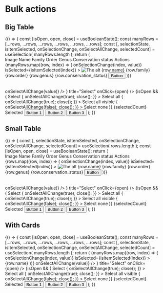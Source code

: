
<Meta title="Patterns/Bulk Actions" />

# Bulk actions

## Big Table

<Canvas>
  <Story name="Big Table">
    {() => {
      const [isOpen, open, close] = useBooleanState();
      const manyRows = [...rows, ...rows, ...rows, ...rows, ...rows, ...rows];
      const [, selectionState, isItemSelected, onSelectionChange, onSelectAllChange, selectedCount] = useSelection(
        manyRows.length
      );
      return (
        <SpaceContainer height={600} style={{overflow: 'hidden'}}>
          <div style={{flexGrow: 1, overflowY: 'auto'}}>
            <Table isSelectable={true} displayCheckbox={!!selectionState}>
              <Table.Header sticky={0}>
                <Table.HeaderCell>Image</Table.HeaderCell>
                <Table.HeaderCell>Name</Table.HeaderCell>
                <Table.HeaderCell>Family</Table.HeaderCell>
                <Table.HeaderCell>Order</Table.HeaderCell>
                <Table.HeaderCell>Genus</Table.HeaderCell>
                <Table.HeaderCell>Conservation status</Table.HeaderCell>
                <Table.HeaderCell>Actions</Table.HeaderCell>
              </Table.Header>
              <Table.Body>
                {manyRows.map((row, index) => (
                  <Table.Row
                    key={index}
                    onSelectToggle={value => onSelectionChange(index, value)}
                    isSelected={isItemSelected(index)}
                  >
                    <Table.Cell>
                      <Image src={row.image} alt="The alt" />
                    </Table.Cell>
                    <Table.Cell>{row.name}</Table.Cell>
                    <Table.Cell>{row.family}</Table.Cell>
                    <Table.Cell>{row.order}</Table.Cell>
                    <Table.Cell>{row.genus}</Table.Cell>
                    <Table.Cell>
                      <Badge level={row.conservation_status_level}>{row.conservation_status}</Badge>
                    </Table.Cell>
                    <Table.ActionCell>
                      <Button level="primary" ghost>
                        Button
                      </Button>
                    </Table.ActionCell>
                  </Table.Row>
                ))}
              </Table.Body>
            </Table>
          </div>
          <Toolbar isVisible={!!selectionState}>
            <Toolbar.SelectionContainer>
              <Checkbox checked={selectionState} onChange={value => onSelectAllChange(value)} />
              <Dropdown>
                <IconButton
                  size="small"
                  level="tertiary"
                  ghost="borderless"
                  icon={<ArrowDownIcon />}
                  title="Select"
                  onClick={open}
                />
                {isOpen && (
                  <Dropdown.Overlay onClose={close}>
                    <Dropdown.Header>
                      <Dropdown.Title>Select</Dropdown.Title>
                    </Dropdown.Header>
                    <Dropdown.ItemCollection>
                      <Dropdown.Item
                        onClick={() => {
                          onSelectAllChange(true);
                          close();
                        }}
                      >
                        Select all
                      </Dropdown.Item>
                      <Dropdown.Item
                        onClick={() => {
                          onSelectAllChange(true);
                          close();
                        }}
                      >
                        Select all visible
                      </Dropdown.Item>
                      <Dropdown.Item
                        onClick={() => {
                          onSelectAllChange(false);
                          close();
                        }}
                      >
                        Select none
                      </Dropdown.Item>
                    </Dropdown.ItemCollection>
                  </Dropdown.Overlay>
                )}
              </Dropdown>
            </Toolbar.SelectionContainer>
            <Toolbar.LabelContainer>{selectedCount} Selected</Toolbar.LabelContainer>
            <Toolbar.ActionsContainer>
              <Button level="secondary">Button 1</Button>
              <Button level="tertiary">Button 2</Button>
              <Button level="danger">Button 3</Button>
            </Toolbar.ActionsContainer>
          </Toolbar>
        </SpaceContainer>
      );
    }}
  </Story>
</Canvas>

## Small Table

<Canvas>
  <Story name="Small Table">
    {() => {
      const [, selectionState, isItemSelected, onSelectionChange, onSelectAllChange, selectedCount] = useSelection(
        rows.length
      );
      const [isOpen, open, close] = useBooleanState();
      return (
        <SpaceContainer height={400} style={{overflow: 'hidden'}}>
          <div style={{flexGrow: 1, overflowY: 'auto'}}>
            <Table isSelectable={true} displayCheckbox={!!selectionState}>
              <Table.Header>
                <Table.HeaderCell>Image</Table.HeaderCell>
                <Table.HeaderCell>Name</Table.HeaderCell>
                <Table.HeaderCell>Family</Table.HeaderCell>
                <Table.HeaderCell>Order</Table.HeaderCell>
                <Table.HeaderCell>Genus</Table.HeaderCell>
                <Table.HeaderCell>Conservation status</Table.HeaderCell>
                <Table.HeaderCell>Actions</Table.HeaderCell>
              </Table.Header>
              <Table.Body>
                {rows.map((row, index) => (
                  <Table.Row
                    key={index}
                    onSelectToggle={value => onSelectionChange(index, value)}
                    isSelected={isItemSelected(index)}
                  >
                    <Table.Cell>
                      <Image src={row.image} alt="The alt" />
                    </Table.Cell>
                    <Table.Cell>{row.name}</Table.Cell>
                    <Table.Cell>{row.family}</Table.Cell>
                    <Table.Cell>{row.order}</Table.Cell>
                    <Table.Cell>{row.genus}</Table.Cell>
                    <Table.Cell>
                      <Badge level={row.conservation_status_level}>{row.conservation_status}</Badge>
                    </Table.Cell>
                    <Table.ActionCell>
                      <Button level="primary" ghost>
                        Button
                      </Button>
                    </Table.ActionCell>
                  </Table.Row>
                ))}
              </Table.Body>
            </Table>
          </div>
          <Toolbar isVisible={!!selectionState}>
            <Toolbar.SelectionContainer>
              <Checkbox checked={selectionState} onChange={value => onSelectAllChange(value)} />
              <Dropdown>
                <IconButton
                  size="small"
                  level="tertiary"
                  ghost="borderless"
                  icon={<ArrowDownIcon />}
                  title="Select"
                  onClick={open}
                />
                {isOpen && (
                  <Dropdown.Overlay onClose={close}>
                    <Dropdown.Header>
                      <Dropdown.Title>Select</Dropdown.Title>
                    </Dropdown.Header>
                    <Dropdown.ItemCollection>
                      <Dropdown.Item
                        onClick={() => {
                          onSelectAllChange(true);
                          close();
                        }}
                      >
                        Select all
                      </Dropdown.Item>
                      <Dropdown.Item
                        onClick={() => {
                          onSelectAllChange(true);
                          close();
                        }}
                      >
                        Select all visible
                      </Dropdown.Item>
                      <Dropdown.Item
                        onClick={() => {
                          onSelectAllChange(false);
                          close();
                        }}
                      >
                        Select none
                      </Dropdown.Item>
                    </Dropdown.ItemCollection>
                  </Dropdown.Overlay>
                )}
              </Dropdown>
            </Toolbar.SelectionContainer>
            <Toolbar.LabelContainer>{selectedCount} Selected</Toolbar.LabelContainer>
            <Toolbar.ActionsContainer>
              <Button level="secondary">Button 1</Button>
              <Button level="tertiary">Button 2</Button>
              <Button level="danger">Button 3</Button>
            </Toolbar.ActionsContainer>
          </Toolbar>
        </SpaceContainer>
      );
    }}
  </Story>
</Canvas>

## With Cards

<Canvas>
  <Story name="With Cards">
    {() => {
      const [isOpen, open, close] = useBooleanState();
      const manyRows = [...rows, ...rows, ...rows, ...rows, ...rows, ...rows];
      const [, selectionState, isItemSelected, onSelectionChange, onSelectAllChange, selectedCount] = useSelection(
        manyRows.length
      );
      return (
        <SpaceContainer height={500} style={{overflow: 'hidden'}}>
          <CardGrid style={{overflowY: 'auto'}}>
            {manyRows.map((row, index) => (
              <Card
                key={index}
                src={getStaticImage(`akeneo_${index}_140_140.jpg`)}
                onSelect={value => onSelectionChange(index, value)}
                isSelected={isItemSelected(index)}
              >
                {row.name}
              </Card>
            ))}
          </CardGrid>
          <Toolbar isVisible={!!selectionState}>
            <Toolbar.SelectionContainer>
              <Checkbox checked={selectionState} onChange={value => onSelectAllChange(value)} />
              <Dropdown>
                <IconButton
                  size="small"
                  level="tertiary"
                  ghost="borderless"
                  icon={<ArrowDownIcon />}
                  title="Select"
                  onClick={open}
                />
                {isOpen && (
                  <Dropdown.Overlay onClose={close}>
                    <Dropdown.Header>
                      <Dropdown.Title>Select</Dropdown.Title>
                    </Dropdown.Header>
                    <Dropdown.ItemCollection>
                      <Dropdown.Item
                        onClick={() => {
                          onSelectAllChange(true);
                          close();
                        }}
                      >
                        Select all
                      </Dropdown.Item>
                      <Dropdown.Item
                        onClick={() => {
                          onSelectAllChange(true);
                          close();
                        }}
                      >
                        Select all visible
                      </Dropdown.Item>
                      <Dropdown.Item
                        onClick={() => {
                          onSelectAllChange(false);
                          close();
                        }}
                      >
                        Select none
                      </Dropdown.Item>
                    </Dropdown.ItemCollection>
                  </Dropdown.Overlay>
                )}
              </Dropdown>
            </Toolbar.SelectionContainer>
            <Toolbar.LabelContainer>{selectedCount} Selected</Toolbar.LabelContainer>
            <Toolbar.ActionsContainer>
              <Button level="secondary">Button 1</Button>
              <Button level="tertiary">Button 2</Button>
              <Button level="danger">Button 3</Button>
            </Toolbar.ActionsContainer>
          </Toolbar>
        </SpaceContainer>
      );
    }}
  </Story>
</Canvas>

